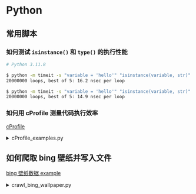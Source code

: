# Python

## 常用脚本

### 如何测试 `isinstance()` 和 `type()` 的执行性能

```bash
# Python 3.11.8

$ python -m timeit -s "variable = 'hello'" "isinstance(variable, str)"
20000000 loops, best of 5: 16.2 nsec per loop

$ python -m timeit -s "variable = 'hello'" "isinstance(variable, str)"
20000000 loops, best of 5: 14.9 nsec per loop
```

### 如何用 cProfile 测量代码执行效率

[cProfile](https://docs.python.org/3/library/profile.html)

<details>
  <summary>cProfile_examples.py</summary>

```python
import cProfile

from rich.console import Console

console = Console().print


# 常规版
def fib1(n):
    if n == 0:
        return 0
    elif n == 1:
        return 1
    else:
        return fib1(n - 1) + fib1(n - 2)


# 改进版
def memoize(f):
    memo = {}

    def helper(x):
        if x not in memo:
            memo[x] = f(x)
        return memo[x]

    return helper


@memoize
def fib2(n):
    if n < 2:
        return n
    return fib2(n - 1) + fib2(n - 2)


def fib_seq(n):
    res = []
    if n > 0:
        res.extend(fib_seq(n - 1))
    res.append(fib2(n))
    return res


console(fib_seq(30))
# 等效于 python -m cProfile cProfile_examples.py
cProfile.run("fib_seq(30)")
```

</details>

## 如何爬取 bing 壁纸并写入文件

[bing 壁纸数据 example](https://mouday.github.io/wallpaper-database/2024/03/20.json)

<details>
  <summary>crawl_bing_wallpaper.py</summary>

```py
"""
cd src/app/[locale]/(unauth)/python
python crawl_bing_wallpaper.py
"""

import json
import os
import time
from datetime import datetime, timedelta
from threading import Thread

import requests
from rich.console import Console

console = Console().print


class MultiThreadRequest(Thread):
    def __init__(self, func, args=()):
        super(MultiThreadRequest, self).__init__()
        self.func = func
        self.args = args

    def run(self) -> None:
        self.result = self.func(*self.args)

    def get_result(self):
        try:
            return self.result
        except Exception as e:
            return e.args[0]


def get_days(begin_date: str = "2022-10-26"):
    date_list = []
    _begin_date: datetime = datetime.strptime(begin_date, "%Y-%m-%d")
    end_date: datetime = datetime.strptime(
        time.strftime("%Y-%m-%d", time.localtime(time.time())), "%Y-%m-%d"
    )
    while _begin_date <= end_date:
        date_str = _begin_date.strftime("%Y-%m-%d")
        date_list.append(date_str)
        _begin_date += timedelta(days=1)
    return date_list


def get_bing_data(day: str):
    ymd = day.split("-")
    # https://mouday.github.io/wallpaper-database/2024/03/20.json
    res = requests.get(
        f"https://mouday.github.io/wallpaper-database/{ymd[0]}/{ymd[1]}/{ymd[2]}.json"
    )
    if res.ok:
        return day, res.status_code, res.json()
    else:
        console(day, res.ok)
        return day, res.status_code, {}


def run():
    days = get_days()  # ['2022-10-26', '2022-10-27', ...]
    tasks = list()
    results = []
    for day in days:
        t = MultiThreadRequest(get_bing_data, args=(day,))
        tasks.append(t)
        t.start()

    for t in tasks:
        t.join()
        result = t.get_result()
        if result[1] != 200:
            pass
        else:
            result[2]["date"] = result[2].get("date", result[0]).replace("-", "/")
            results.append(result[2])
    # console(results)
    # src/resources/bing_wallpaper.json
    src = os.path.dirname(
        os.path.dirname(os.path.dirname(os.path.dirname(os.getcwd())))
    )
    with open(
        src + "/resources/bing_wallpaper.json",
        "w",
        encoding="utf-8",
    ) as f:
        for i in results:
            if i.get("image_url"):
                image_url = i["image_url"]
                res = requests.get(image_url)
                if res.ok:
                    image_name = image_url.split("id=")[1]
                    with open(
                        os.path.dirname(src) + f"/public/images/{image_name}", "wb"
                    ) as image_file:
                        image_file.write(res.content)
                    i["url"] = f"/images/{image_name}"
        json.dump(results, f, indent=2, ensure_ascii=False)


if __name__ == "__main__":
    run()
```

</details>
